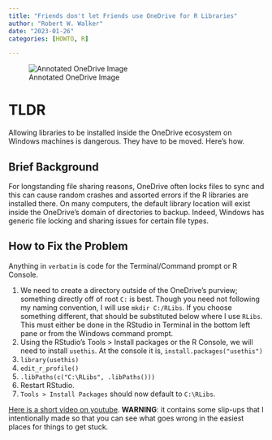```yaml
---
title: "Friends don't let Friends use OneDrive for R Libraries"
author: "Robert W. Walker"
date: "2023-01-26"
categories: [HOWTO, R]

---
```



![Annotated OneDrive Image](thumbnail.jpg)

# TLDR

Allowing libraries to be installed inside the OneDrive ecosystem on Windows machines is dangerous.  They have to be moved.  Here's how.


## Brief Background

For longstanding file sharing reasons, OneDrive often locks files to sync and this can cause random crashes and assorted errors if the R libraries are installed there.  On many computers, the default library location will exist inside the OneDrive's domain of directories to backup.  Indeed, Windows has generic file locking and sharing issues for certain file types.

## How to Fix the Problem

Anything in `verbatim` is code for the Terminal/Command prompt or R Console.

1. We need to create a directory outside of the OneDrive's purview; something directly off of root `C:` is best.  Though you need not following my naming convention, I will use `mkdir C:/RLibs`.  If you choose something different, that should be substituted below where I use `RLibs`.  This must either be done in the RStudio in Terminal in the bottom left pane or from the Windows command prompt.
2. Using the RStudio's Tools > Install packages or the R Console, we will need to install `usethis`.  At the console it is, `install.packages("usethis")`
3. `library(usethis)`
4. `edit_r_profile()`
5. `.libPaths(c("C:\RLibs", .libPaths()))` 
6. Restart RStudio.
7. `Tools > Install Packages` should now default to `C:\RLibs`.

[Here is a short video on youtube](https://youtu.be/y-zY3JIBPF8). **WARNING**: it contains some slip-ups that I intentionally made so that you can see what goes wrong in the easiest places for things to get stuck.